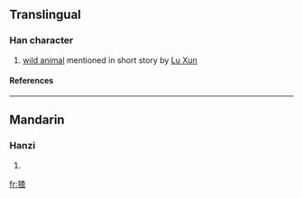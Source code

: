 ==Translingual==
===Han character===
{{Han char|rn=94|rad=犬|as=09|sn=12|four=|canj=大竹木日一 (KHDAM)}}
# [[wild animal]] mentioned in short story by [[w:Lu Xun|Lu Xun]]
====References====
{{Han ref|kx=0716.051|hdz=21356.110|uh=7339|ud=29497}}

----
==Mandarin==
===Hanzi===
{{cmn-hanzi|pin=[[zhā]] (zha1)|wg=cha<sup>1</sup>}}
# {{defn|Mandarin}}

[[fr:猹]]